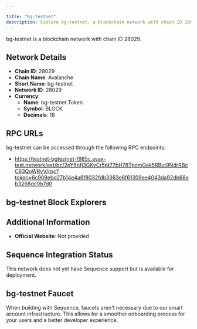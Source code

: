 ```yaml
---

title: "bg-testnet"
description: Explore bg-testnet, a blockchain network with chain ID 28029. Learn about its native currency, bg-testnet Token, and how to interact with the network.
---
```




bg-testnet is a blockchain network with chain ID 28029.

## Network Details

- **Chain ID**: 28029
- **Chain Name**: Avalanche
- **Short Name**: bg-testnet
- **Network ID**: 28029
- **Currency**: 
  - **Name**: bg-testnet Token
  - **Symbol**: BLOCK
  - **Decimals**: 18

## RPC URLs

bg-testnet can be accessed through the following RPC endpoints:

- https://testnet-bgtestnet-f985c.avax-test.network/ext/bc/2pY6nfj3GKvCr5pt77bH78TpomGak5RBut9NdrRBcC63QoWRvV/rpc?token=6c909ebd27b14e4a6f8032fdb3363e6f61309ee4043da92db68eb3268dc0b7d0

## bg-testnet Block Explorers



## Additional Information

- **Official Website**: Not provided

## Sequence Integration Status

This network does not yet have Sequence support but is available for deployment.

## bg-testnet Faucet

When building with Sequence, faucets aren't necessary due to our smart account infrastructure. This allows for a smoother onboarding process for your users and a better developer experience.

